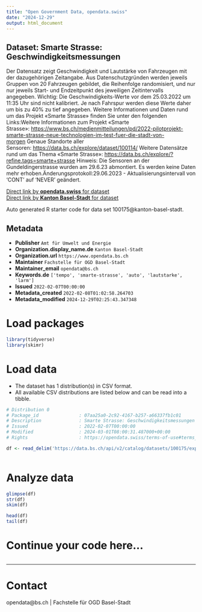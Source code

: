 ```yaml
---
title: "Open Government Data, opendata.swiss"
date: "2024-12-29"
output: html_document
---
```


## Dataset: Smarte Strasse: Geschwindigkeitsmessungen

Der Datensatz zeigt Geschwindigkeit und Lautstärke von Fahrzeugen mit der dazugehörigen Zeitangabe. Aus Datenschutzgründen werden jeweils Gruppen von 20 Fahrzeugen gebildet, die Reihenfolge randomisiert, und nur nur jeweils Start- und Endzeitpunkt des jeweiligen Zeitintervalls angegeben. Wichtig: Die Geschwindigkeits-Werte vor dem 25.03.2022 um 11:35 Uhr sind nicht kalibriert. Je nach Fahrspur werden diese Werte daher um bis zu 40% zu tief angegeben. Weitere Informationen und Daten rund um das Projekt «Smarte Strasse» finden Sie unter den folgenden Links:Weitere Informationen zum Projekt «Smarte Strasse»: [https://www.bs.ch/medienmitteilungen/pd/2022-pilotprojekt-smarte-strasse-neue-technologien-im-test-fuer-die-stadt-von-morgen](https://www.bs.ch/medienmitteilungen/pd/2022-pilotprojekt-smarte-strasse-neue-technologien-im-test-fuer-die-stadt-von-morgen) Genaue Standorte aller Sensoren: [https://data.bs.ch/explore/dataset/100114/](https://data.bs.ch/explore/dataset/100114/) Weitere Datensätze rund um das Thema «Smarte Strasse»: [https://data.bs.ch/explore/?refine.tags=smarte+strasse](https://data.bs.ch/explore/?refine.tags=smarte+strasse) Hinweis: Die Sensoren an der Gundeldingerstrasse wurden am 29.6.23 abmontiert. Es werden keine Daten mehr erhoben.Änderungsprotokoll:29.06.2023 - Aktualisierungsintervall von 'CONT' auf 'NEVER' geändert.

[Direct link by **opendata.swiss** for dataset](https://opendata.swiss/de/dataset/smarte-strasse-geschwindigkeitsmessungen)<br>
[Direct link by **Kanton Basel-Stadt** for dataset](https://data.bs.ch/explore/dataset/100175/)

Auto generated R starter code for data set 100175@kanton-basel-stadt.

## Metadata

- **Publisher** `Amt für Umwelt und Energie`
- **Organization.display_name.de** `Kanton Basel-Stadt`
- **Organization.url** `https://www.opendata.bs.ch`
- **Maintainer** `Fachstelle für OGD Basel-Stadt`
- **Maintainer_email** `opendata@bs.ch`
- **Keywords.de** `['tempo', 'smarte-strasse', 'auto', 'lautstarke', 'larm']`
- **Issued** `2022-02-07T00:00:00`
- **Metadata_created** `2022-02-08T01:02:58.264703`
- **Metadata_modified** `2024-12-29T02:25:43.347348`


# Load packages

```r

library(tidyverse)
library(skimr)

```

# Load data

-   The dataset has 1 distribution(s) in CSV format.
-   All available CSV distributions are listed below and can be read into a tibble.

```r

# Distribution 0
# Package_id               : 07aa25a0-2c92-4167-b257-a66337fb1c01
# Description              : Smarte Strasse: Geschwindigkeitsmessungen (csv)
# Issued                   : 2022-02-07T00:00:00
# Modified                 : 2024-03-01T08:00:31.487000+00:00
# Rights                   : https://opendata.swiss/terms-of-use#terms_by

df <- read_delim('https://data.bs.ch/api/v2/catalog/datasets/100175/exports/csv?use_labels=true')



```

# Analyze data

```r

glimpse(df)
str(df)
skim(df)

head(df)
tail(df)

```

# Continue your code here...

```r

```

------------------------------------------------------------------------

# Contact

opendata@bs.ch | Fachstelle für OGD Basel-Stadt
